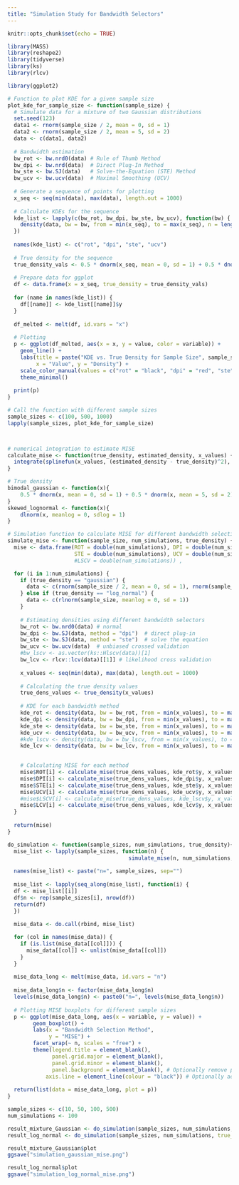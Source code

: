 ```yaml
---
title: "Simulation Study for Bandwidth Selectors"
---
```


```r
knitr::opts_chunk$set(echo = TRUE)
```

```r
library(MASS)
library(reshape2) 
library(tidyverse)
library(ks)
library(rlcv)
```

```r
library(ggplot2)

# Function to plot KDE for a given sample size
plot_kde_for_sample_size <- function(sample_size) {
  # Simulate data for a mixture of two Gaussian distributions
  set.seed(123)
  data1 <- rnorm(sample_size / 2, mean = 0, sd = 1)
  data2 <- rnorm(sample_size / 2, mean = 5, sd = 2)
  data <- c(data1, data2)
  
  # Bandwidth estimation
  bw_rot <- bw.nrd0(data) # Rule of Thumb Method
  bw_dpi <- bw.nrd(data)  # Direct Plug-In Method
  bw_ste <- bw.SJ(data)   # Solve-the-Equation (STE) Method
  bw_ucv <- bw.ucv(data)  # Maximal Smoothing (UCV)
  
  # Generate a sequence of points for plotting
  x_seq <- seq(min(data), max(data), length.out = 1000)
  
  # Calculate KDEs for the sequence
  kde_list <- lapply(c(bw_rot, bw_dpi, bw_ste, bw_ucv), function(bw) {
    density(data, bw = bw, from = min(x_seq), to = max(x_seq), n = length(x_seq))
  })
  
  names(kde_list) <- c("rot", "dpi", "ste", "ucv")
  
  # True density for the sequence
  true_density_vals <- 0.5 * dnorm(x_seq, mean = 0, sd = 1) + 0.5 * dnorm(x_seq, mean = 5, sd = 2)
  
  # Prepare data for ggplot
  df <- data.frame(x = x_seq, true_density = true_density_vals)
  
  for (name in names(kde_list)) {
    df[[name]] <- kde_list[[name]]$y
  }
  
  df_melted <- melt(df, id.vars = "x")
  
  # Plotting
  p <- ggplot(df_melted, aes(x = x, y = value, color = variable)) +
    geom_line() +
    labs(title = paste("KDE vs. True Density for Sample Size", sample_size),
         x = "Value", y = "Density") +
    scale_color_manual(values = c("rot" = "black", "dpi" = "red", "ste" = "blue", "optimal" = "purple", "ucv" = "orange", "true_density" = "green")) +
    theme_minimal()
  
  print(p)
}

# Call the function with different sample sizes
sample_sizes <- c(100, 500, 1000)
lapply(sample_sizes, plot_kde_for_sample_size)




```
```r
# numerical integration to estimate MISE
calculate_mise <- function(true_density, estimated_density, x_values) {
  integrate(splinefun(x_values, (estimated_density - true_density)^2), min(x_values), max(x_values))
}

# True density
bimodal_gaussian <- function(x){
    0.5 * dnorm(x, mean = 0, sd = 1) + 0.5 * dnorm(x, mean = 5, sd = 2)
}
skewed_lognormal <- function(x){
    dlnorm(x, meanlog = 0, sdlog = 1)
}

# Simulation function to calculate MISE for different bandwidth selection methods
simulate_mise <- function(sample_size, num_simulations, true_density) {
  mise <- data.frame(ROT = double(num_simulations), DPI = double(num_simulations),
                     STE = double(num_simulations), UCV = double(num_simulations), LCV = double(num_simulations))
                     #LSCV = double(num_simulations)) , 

  for (i in 1:num_simulations) {
    if (true_density == "gaussian") {
      data <- c(rnorm(sample_size / 2, mean = 0, sd = 1), rnorm(sample_size / 2, mean = 5, sd = 2))
    } else if (true_density == "log_normal") {
      data <- c(rlnorm(sample_size, meanlog = 0, sd = 1))
    }
    
    # Estimating densities using different bandwidth selectors
    bw_rot <- bw.nrd0(data) # normal
    bw_dpi <- bw.SJ(data, method = "dpi")  # direct plug-in
    bw_ste <- bw.SJ(data, method = "ste")  # solve the equation
    bw_ucv <- bw.ucv(data)  # unbiased crossed validation
    #bw_lscv <- as.vector(ks::Hlscv(data))[1]
    bw_lcv <- rlcv::lcv(data)[[1]] # likelihood cross validation
    
    x_values <- seq(min(data), max(data), length.out = 1000)
    
    # Calculating the true density values
    true_dens_values <- true_density(x_values)
    
    # KDE for each bandwidth method
    kde_rot <- density(data, bw = bw_rot, from = min(x_values), to = max(x_values), n = length(x_values))
    kde_dpi <- density(data, bw = bw_dpi, from = min(x_values), to = max(x_values), n = length(x_values))
    kde_ste <- density(data, bw = bw_ste, from = min(x_values), to = max(x_values), n = length(x_values))
    kde_ucv <- density(data, bw = bw_ucv, from = min(x_values), to = max(x_values), n = length(x_values))
    #kde_lscv <- density(data, bw = bw_lscv, from = min(x_values), to = max(x_values), n = length(x_values))
    kde_lcv <- density(data, bw = bw_lcv, from = min(x_values), to = max(x_values), n = length(x_values))

    
    # Calculating MISE for each method
    mise$ROT[i] <- calculate_mise(true_dens_values, kde_rot$y, x_values)
    mise$DPI[i] <- calculate_mise(true_dens_values, kde_dpi$y, x_values)
    mise$STE[i] <- calculate_mise(true_dens_values, kde_ste$y, x_values)
    mise$UCV[i] <- calculate_mise(true_dens_values, kde_ucv$y, x_values)
    #mise$LSCV[i] <- calculate_mise(true_dens_values, kde_lscv$y, x_values)
    mise$LCV[i] <- calculate_mise(true_dens_values, kde_lcv$y, x_values)
  }
  
  return(mise)
}

```

```r
do_simulation <- function(sample_sizes, num_simulations, true_density){
  mise_list <- lapply(sample_sizes, function(n) {
                                      simulate_mise(n, num_simulations, true_density)})
  
  names(mise_list) <- paste("n=", sample_sizes, sep="")
  
  mise_list <- lapply(seq_along(mise_list), function(i) {
  df <- mise_list[[i]]
  df$n <- rep(sample_sizes[i], nrow(df))
  return(df)
  })
  
  mise_data <- do.call(rbind, mise_list)

  for (col in names(mise_data)) {
    if (is.list(mise_data[[col]])) {
      mise_data[[col]] <- unlist(mise_data[[col]])
    }
  }
  
  mise_data_long <- melt(mise_data, id.vars = "n")
  
  mise_data_long$n <- factor(mise_data_long$n)
  levels(mise_data_long$n) <- paste0("n=", levels(mise_data_long$n))
  
  # Plotting MISE boxplots for different sample sizes
  p <- ggplot(mise_data_long, aes(x = variable, y = value)) +
        geom_boxplot() +
        labs(x = "Bandwidth Selection Method", 
             y = "MISE") +
        facet_wrap(~ n, scales = "free") +
        theme(legend.title = element_blank(),
              panel.grid.major = element_blank(), 
              panel.grid.minor = element_blank(),
              panel.background = element_blank(), # Optionally remove panel background
            axis.line = element_line(colour = "black")) # Optionally add axis lines
  
  return(list(data = mise_data_long, plot = p))
}
```

```r
sample_sizes <- c(10, 50, 100, 500)
num_simulations <- 100

result_mixture_Gaussian <- do_simulation(sample_sizes, num_simulations, true_density="gaussian")
result_log_normal <- do_simulation(sample_sizes, num_simulations, true_density="log_normal")

```

```r
result_mixture_Gaussian$plot
ggsave("simulation_gaussian_mise.png")

result_log_normal$plot
ggsave("simulation_log_normal_mise.png")



```

